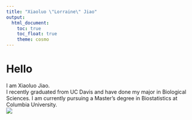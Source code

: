 ```yaml
---
title: "Xiaoluo \"Lorraine\" Jiao"
output: 
  html_document:
    toc: true
    toc_float: true
    theme: cosmo
---
```


# Hello
I am Xiaoluo Jiao. \
I recently graduated from UC Davis and have done my major in Biological Sciences. I am currently pursuing a Master's degree in Biostatistics at Columbia University.
\
![](https://media.giphy.com/media/drXGoW1iudhKw/giphy.gif)
